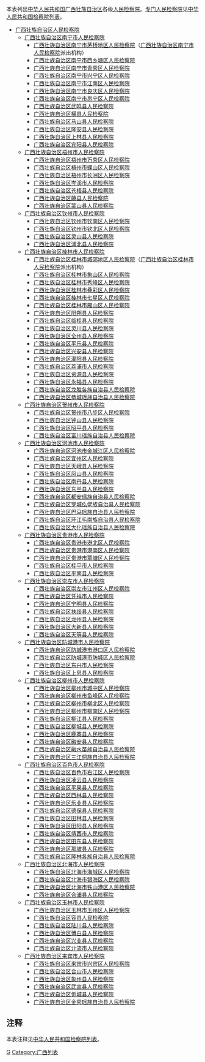 本表列出[[中华人民共和国|中华人民共和国]][[广西壮族自治区|广西壮族自治区]]各级[[人民检察院|人民检察院]]。[[专门人民检察院|专门人民检察院]]见[[中华人民共和国检察院列表|中华人民共和国检察院列表]]。
*[[广西壮族自治区人民检察院|广西壮族自治区人民检察院]] 
**[[广西壮族自治区南宁市人民检察院|广西壮族自治区南宁市人民检察院]] 
***[[广西壮族自治区南宁市茅桥地区人民检察院|广西壮族自治区南宁市茅桥地区人民检察院]]（[[广西壮族自治区南宁市人民检察院|广西壮族自治区南宁市人民检察院]]派出机构）
***[[广西壮族自治区南宁市西乡塘区人民检察院|广西壮族自治区南宁市西乡塘区人民检察院]]
***[[广西壮族自治区南宁市青秀区人民检察院|广西壮族自治区南宁市青秀区人民检察院]]
***[[广西壮族自治区南宁市兴宁区人民检察院|广西壮族自治区南宁市兴宁区人民检察院]]
***[[广西壮族自治区南宁市江南区人民检察院|广西壮族自治区南宁市江南区人民检察院]]
***[[广西壮族自治区南宁市良庆区人民检察院|广西壮族自治区南宁市良庆区人民检察院]]
***[[广西壮族自治区南宁市邕宁区人民检察院|广西壮族自治区南宁市邕宁区人民检察院]]
***[[广西壮族自治区武鸣县人民检察院|广西壮族自治区武鸣县人民检察院]]
***[[广西壮族自治区横县人民检察院|广西壮族自治区横县人民检察院]]
***[[广西壮族自治区马山县人民检察院|广西壮族自治区马山县人民检察院]]
***[[广西壮族自治区隆安县人民检察院|广西壮族自治区隆安县人民检察院]]
***[[广西壮族自治区上林县人民检察院|广西壮族自治区上林县人民检察院]]
***[[广西壮族自治区宾阳县人民检察院|广西壮族自治区宾阳县人民检察院]]
**[[广西壮族自治区梧州市人民检察院|广西壮族自治区梧州市人民检察院]] 
***[[广西壮族自治区梧州市万秀区人民检察院|广西壮族自治区梧州市万秀区人民检察院]]
***[[广西壮族自治区梧州市蝶山区人民检察院|广西壮族自治区梧州市蝶山区人民检察院]]
***[[广西壮族自治区梧州市长洲区人民检察院|广西壮族自治区梧州市长洲区人民检察院]]
***[[广西壮族自治区岑溪市人民检察院|广西壮族自治区岑溪市人民检察院]]
***[[广西壮族自治区苍梧县人民检察院|广西壮族自治区苍梧县人民检察院]]
***[[广西壮族自治区藤县人民检察院|广西壮族自治区藤县人民检察院]]
***[[广西壮族自治区蒙山县人民检察院|广西壮族自治区蒙山县人民检察院]]
**[[广西壮族自治区钦州市人民检察院|广西壮族自治区钦州市人民检察院]] 
***[[广西壮族自治区钦州市钦南区人民检察院|广西壮族自治区钦州市钦南区人民检察院]]
***[[广西壮族自治区钦州市钦北区人民检察院|广西壮族自治区钦州市钦北区人民检察院]]
***[[广西壮族自治区灵山县人民检察院|广西壮族自治区灵山县人民检察院]]
***[[广西壮族自治区浦北县人民检察院|广西壮族自治区浦北县人民检察院]]
**[[广西壮族自治区桂林市人民检察院|广西壮族自治区桂林市人民检察院]] 
***[[广西壮族自治区桂林市城郊地区人民检察院|广西壮族自治区桂林市城郊地区人民检察院]]（[[广西壮族自治区桂林市人民检察院|广西壮族自治区桂林市人民检察院]]派出机构）
***[[广西壮族自治区桂林市象山区人民检察院|广西壮族自治区桂林市象山区人民检察院]]
***[[广西壮族自治区桂林市秀峰区人民检察院|广西壮族自治区桂林市秀峰区人民检察院]]
***[[广西壮族自治区桂林市叠彩区人民检察院|广西壮族自治区桂林市叠彩区人民检察院]]
***[[广西壮族自治区桂林市七星区人民检察院|广西壮族自治区桂林市七星区人民检察院]]
***[[广西壮族自治区桂林市雁山区人民检察院|广西壮族自治区桂林市雁山区人民检察院]]
***[[广西壮族自治区阳朔县人民检察院|广西壮族自治区阳朔县人民检察院]]
***[[广西壮族自治区临桂县人民检察院|广西壮族自治区临桂县人民检察院]]
***[[广西壮族自治区灵川县人民检察院|广西壮族自治区灵川县人民检察院]]
***[[广西壮族自治区全州县人民检察院|广西壮族自治区全州县人民检察院]]
***[[广西壮族自治区平乐县人民检察院|广西壮族自治区平乐县人民检察院]]
***[[广西壮族自治区兴安县人民检察院|广西壮族自治区兴安县人民检察院]]
***[[广西壮族自治区灌阳县人民检察院|广西壮族自治区灌阳县人民检察院]]
***[[广西壮族自治区荔浦市人民检察院|广西壮族自治区荔浦市人民检察院]]
***[[广西壮族自治区资源县人民检察院|广西壮族自治区资源县人民检察院]]
***[[广西壮族自治区永福县人民检察院|广西壮族自治区永福县人民检察院]]
***[[广西壮族自治区龙胜各族自治县人民检察院|广西壮族自治区龙胜各族自治县人民检察院]]
***[[广西壮族自治区恭城瑶族自治县人民检察院|广西壮族自治区恭城瑶族自治县人民检察院]]
**[[广西壮族自治区贺州市人民检察院|广西壮族自治区贺州市人民检察院]] 
***[[广西壮族自治区贺州市八步区人民检察院|广西壮族自治区贺州市八步区人民检察院]]
***[[广西壮族自治区钟山县人民检察院|广西壮族自治区钟山县人民检察院]]
***[[广西壮族自治区昭平县人民检察院|广西壮族自治区昭平县人民检察院]]
***[[广西壮族自治区富川瑶族自治县人民检察院|广西壮族自治区富川瑶族自治县人民检察院]]
**[[广西壮族自治区河池市人民检察院|广西壮族自治区河池市人民检察院]] 
***[[广西壮族自治区河池市金城江区人民检察院|广西壮族自治区河池市金城江区人民检察院]]
***[[广西壮族自治区宜州区人民检察院|广西壮族自治区宜州区人民检察院]]
***[[广西壮族自治区天峨县人民检察院|广西壮族自治区天峨县人民检察院]]
***[[广西壮族自治区凤山县人民检察院|广西壮族自治区凤山县人民检察院]]
***[[广西壮族自治区南丹县人民检察院|广西壮族自治区南丹县人民检察院]]
***[[广西壮族自治区东兰县人民检察院|广西壮族自治区东兰县人民检察院]]
***[[广西壮族自治区都安瑶族自治县人民检察院|广西壮族自治区都安瑶族自治县人民检察院]]
***[[广西壮族自治区罗城仫佬族自治县人民检察院|广西壮族自治区罗城仫佬族自治县人民检察院]]
***[[广西壮族自治区巴马瑶族自治县人民检察院|广西壮族自治区巴马瑶族自治县人民检察院]]
***[[广西壮族自治区环江毛南族自治县人民检察院|广西壮族自治区环江毛南族自治县人民检察院]]
***[[广西壮族自治区大化瑶族自治县人民检察院|广西壮族自治区大化瑶族自治县人民检察院]]
**[[广西壮族自治区贵港市人民检察院|广西壮族自治区贵港市人民检察院]] 
***[[广西壮族自治区贵港市港北区人民检察院|广西壮族自治区贵港市港北区人民检察院]]
***[[广西壮族自治区贵港市港南区人民检察院|广西壮族自治区贵港市港南区人民检察院]]
***[[广西壮族自治区贵港市覃塘区人民检察院|广西壮族自治区贵港市覃塘区人民检察院]]
***[[广西壮族自治区桂平市人民检察院|广西壮族自治区桂平市人民检察院]]
***[[广西壮族自治区平南县人民检察院|广西壮族自治区平南县人民检察院]]
**[[广西壮族自治区崇左市人民检察院|广西壮族自治区崇左市人民检察院]] 
***[[广西壮族自治区崇左市江州区人民检察院|广西壮族自治区崇左市江州区人民检察院]]
***[[广西壮族自治区凭祥市人民检察院|广西壮族自治区凭祥市人民检察院]]
***[[广西壮族自治区宁明县人民检察院|广西壮族自治区宁明县人民检察院]]
***[[广西壮族自治区扶绥县人民检察院|广西壮族自治区扶绥县人民检察院]]
***[[广西壮族自治区龙州县人民检察院|广西壮族自治区龙州县人民检察院]]
***[[广西壮族自治区大新县人民检察院|广西壮族自治区大新县人民检察院]]
***[[广西壮族自治区天等县人民检察院|广西壮族自治区天等县人民检察院]]
**[[广西壮族自治区防城港市人民检察院|广西壮族自治区防城港市人民检察院]] 
***[[广西壮族自治区防城港市港口区人民检察院|广西壮族自治区防城港市港口区人民检察院]]
***[[广西壮族自治区防城港市防城区人民检察院|广西壮族自治区防城港市防城区人民检察院]]
***[[广西壮族自治区东兴市人民检察院|广西壮族自治区东兴市人民检察院]]
***[[广西壮族自治区上思县人民检察院|广西壮族自治区上思县人民检察院]]
**[[广西壮族自治区柳州市人民检察院|广西壮族自治区柳州市人民检察院]] 
***[[广西壮族自治区柳州市城中区人民检察院|广西壮族自治区柳州市城中区人民检察院]]
***[[广西壮族自治区柳州市鱼峰区人民检察院|广西壮族自治区柳州市鱼峰区人民检察院]]
***[[广西壮族自治区柳州市柳北区人民检察院|广西壮族自治区柳州市柳北区人民检察院]]
***[[广西壮族自治区柳州市柳南区人民检察院|广西壮族自治区柳州市柳南区人民检察院]]
***[[广西壮族自治区柳江县人民检察院|广西壮族自治区柳江县人民检察院]]
***[[广西壮族自治区柳城县人民检察院|广西壮族自治区柳城县人民检察院]]
***[[广西壮族自治区鹿寨县人民检察院|广西壮族自治区鹿寨县人民检察院]]
***[[广西壮族自治区融安县人民检察院|广西壮族自治区融安县人民检察院]]
***[[广西壮族自治区融水苗族自治县人民检察院|广西壮族自治区融水苗族自治县人民检察院]]
***[[广西壮族自治区三江侗族自治县人民检察院|广西壮族自治区三江侗族自治县人民检察院]]
**[[广西壮族自治区百色市人民检察院|广西壮族自治区百色市人民检察院]] 
***[[广西壮族自治区百色市右江区人民检察院|广西壮族自治区百色市右江区人民检察院]]
***[[广西壮族自治区凌云县人民检察院|广西壮族自治区凌云县人民检察院]]
***[[广西壮族自治区平果县人民检察院|广西壮族自治区平果县人民检察院]]
***[[广西壮族自治区西林县人民检察院|广西壮族自治区西林县人民检察院]]
***[[广西壮族自治区乐业县人民检察院|广西壮族自治区乐业县人民检察院]]
***[[广西壮族自治区德保县人民检察院|广西壮族自治区德保县人民检察院]]
***[[广西壮族自治区田林县人民检察院|广西壮族自治区田林县人民检察院]]
***[[广西壮族自治区田阳县人民检察院|广西壮族自治区田阳县人民检察院]]
***[[广西壮族自治区靖西市人民检察院|广西壮族自治区靖西市人民检察院]]
***[[广西壮族自治区田东县人民检察院|广西壮族自治区田东县人民检察院]]
***[[广西壮族自治区那坡县人民检察院|广西壮族自治区那坡县人民检察院]]
***[[广西壮族自治区隆林各族自治县人民检察院|广西壮族自治区隆林各族自治县人民检察院]]
**[[广西壮族自治区北海市人民检察院|广西壮族自治区北海市人民检察院]] 
***[[广西壮族自治区北海市海城区人民检察院|广西壮族自治区北海市海城区人民检察院]]
***[[广西壮族自治区北海市银海区人民检察院|广西壮族自治区北海市银海区人民检察院]]
***[[广西壮族自治区北海市铁山港区人民检察院|广西壮族自治区北海市铁山港区人民检察院]]
***[[广西壮族自治区合浦县人民检察院|广西壮族自治区合浦县人民检察院]]
**[[广西壮族自治区玉林市人民检察院|广西壮族自治区玉林市人民检察院]] 
***[[广西壮族自治区玉林市玉州区人民检察院|广西壮族自治区玉林市玉州区人民检察院]]
***[[广西壮族自治区容县人民检察院|广西壮族自治区容县人民检察院]]
***[[广西壮族自治区陆川县人民检察院|广西壮族自治区陆川县人民检察院]]
***[[广西壮族自治区博白县人民检察院|广西壮族自治区博白县人民检察院]]
***[[广西壮族自治区兴业县人民检察院|广西壮族自治区兴业县人民检察院]]
***[[广西壮族自治区北流市人民检察院|广西壮族自治区北流市人民检察院]]
**[[广西壮族自治区来宾市人民检察院|广西壮族自治区来宾市人民检察院]] 
***[[广西壮族自治区来宾市兴宾区人民检察院|广西壮族自治区来宾市兴宾区人民检察院]]
***[[广西壮族自治区合山市人民检察院|广西壮族自治区合山市人民检察院]]
***[[广西壮族自治区象州县人民检察院|广西壮族自治区象州县人民检察院]]
***[[广西壮族自治区武宣县人民检察院|广西壮族自治区武宣县人民检察院]]
***[[广西壮族自治区忻城县人民检察院|广西壮族自治区忻城县人民检察院]]
***[[广西壮族自治区金秀瑶族自治县人民检察院|广西壮族自治区金秀瑶族自治县人民检察院]]

==注释==
本表注释见[[中华人民共和国检察院列表|中华人民共和国检察院列表]]。
{{reflist}}
{{广西行政区划}}
{{中华人民共和国检察院}}
[[Category:中华人民共和国检察院列表|G]]
[[Category:广西列表|Category:广西列表]]